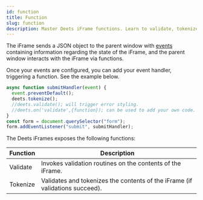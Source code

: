 ```yaml
---
id: function
title: Function
slug: function
description: Master Deets iFrame functions. Learn to validate, tokenize, and handle events efficiently for a seamless integration experience.
---
```


The iFrame sends a JSON object to the parent window with [events ](/integration/events) containing information regarding the state of the iFrame, and the parent window interacts with the iFrame via functions. 

Once your events are configured, you can add your event handler, triggering a function. See the example below.

```javascript
async function submitHandler(event) {  
  event.preventDefault();  
  deets.tokenize();
  //deets.validate(); will trigger error styling.   
  //deets.on('validate',{function}); can be used to add your own code.
}
const form = document.querySelector("form");  
form.addEventListener("submit", submitHandler);
```

The Deets iFrames exposes the following functions:

| Function | Description                                                                  |
| -------- | ---------------------------------------------------------------------------- |
| Validate | Invokes validation routines on the contents of the iFrame.                   |
| Tokenize | Validates and tokenizes the contents of the iFrame (if validations succeed). |